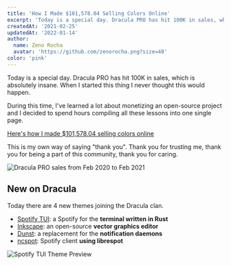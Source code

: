 ```yaml
---
title: 'How I Made $101,578.04 Selling Colors Online'
excerpt: 'Today is a special day. Dracula PRO has hit 100K in sales, which is absolutely insane. When I started this thing I never thought this would happen.'
createdAt: '2021-02-25'
updatedAt: '2022-01-14'
author:
  name: Zeno Rocha
  avatar: 'https://github.com/zenorocha.png?size=48'
color: 'pink'
---
```


Today is a special day. Dracula PRO has hit 100K in sales, which is absolutely insane. When I started this thing I never thought this would happen.

During this time, I've learned a lot about monetizing an open-source project and I decided to spend hours compiling all these lessons into one single page.

[Here's how I made $101,578.04 selling colors online](/blog/2021-year-in-review)

This is my own way of saying "thank you". Thank you for trusting me, thank you for being a part of this community, thank you for caring.

![Dracula PRO sales from Feb 2020 to Feb 2021](/static/img/blog/how-i-made-$101,578.04-selling-colors-online-a.png)

## New on Dracula

Today there are 4 new themes joining the Dracula clan.

- [Spotify TUI](/spotify-tui): a Spotify for the **terminal written in Rust**
- [Inkscape](/inkscape): an open-source **vector graphics editor**
- [Dunst](/dunst): a replacement for the **notification daemons**
- [ncspot](/ncspot): Spotify client **using librespot**

![Spotify TUI Theme Preview](/static/img/blog/how-i-made-$101,578.04-selling-colors-online-b.png)
